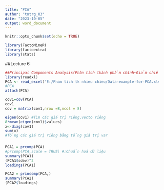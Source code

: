 ---
title: "PCA"
author: "tntrg_03"
date: "2023-10-05"
output: word_document
---

```{r setup,include=FALSE}
knitr::opts_chunk$set(echo = TRUE)
```

```{r}
library(FactoMineR)
library(factoextra)
library(stats)
```

##Lecture 6   

```{r}
##Principal Components Analysis(Phân tích thành phần chính~Giảm chiều của dữ liệu)
library(readxl)
PCA <- read_excel("E:/Phan tich tk nhieu chieu/Data-example-for-PCA.xls")
#PCA
attach(PCA)
```
```{r}
cov1=cov(PCA)
cov1
cov = matrix(cov1,nrow =8,ncol = 8)
```
```{r}
eigen(cov1) #Tìm các giá trị riêng,vecto riêng
8*mean(eigen(cov1)$values)
x<-diag(cov1)
sum(x)
#Tổng các giá trị riêng bằng tổng giá trị var
```

###
```{r}
PCA1 = prcomp(PCA)
#prcomp(PCA,scale = TRUE) #:Chuẩn hoá dữ liệu
summary(PCA1)
(PCA1$sdev)^2
loadings(PCA1)
```
```{r}
PCA2 = princomp(PCA,)
summary(PCA2)
(PCA2$loadings)
```


